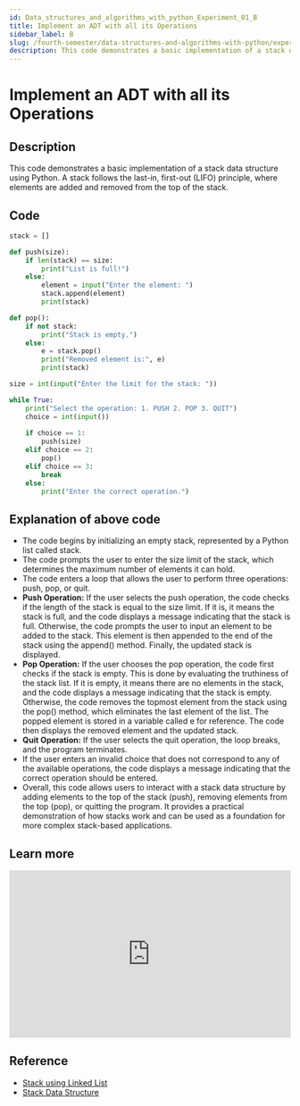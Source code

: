 ```yaml
---
id: Data_structures_and_algorithms_with_python_Experiment_01_B
title: Implement an ADT with all its Operations
sidebar_label: B
slug: /fourth-semester/data-structures-and-algorithms-with-python/experiment-1/b
description: This code demonstrates a basic implementation of a stack data structure using Python. A stack follows the last-in, first-out (LIFO) principle, where elements are added and removed from the top of the stack.
---
```


# Implement an ADT with all its Operations

## Description

This code demonstrates a basic implementation of a stack data structure using Python. A stack follows the last-in, first-out (LIFO) principle, where elements are added and removed from the top of the stack.

## Code

```python title="index.py"
stack = []

def push(size):
    if len(stack) == size:
        print("List is full!")
    else:
        element = input("Enter the element: ")
        stack.append(element)
        print(stack)

def pop():
    if not stack:
        print("Stack is empty.")
    else:
        e = stack.pop()
        print("Removed element is:", e)
        print(stack)

size = int(input("Enter the limit for the stack: "))

while True:
    print("Select the operation: 1. PUSH 2. POP 3. QUIT")
    choice = int(input())
    
    if choice == 1:
        push(size)
    elif choice == 2:
        pop()
    elif choice == 3:
        break
    else:
        print("Enter the correct operation.")
```

## Explanation of above code

- The code begins by initializing an empty stack, represented by a Python list called stack.
- The code prompts the user to enter the size limit of the stack, which determines the maximum number of elements it can hold.
- The code enters a loop that allows the user to perform three operations: push, pop, or quit.
- **Push Operation:** If the user selects the push operation, the code checks if the length of the stack is equal to the size limit. If it is, it means the stack is full, and the code displays a message indicating that the stack is full. Otherwise, the code prompts the user to input an element to be added to the stack. This element is then appended to the end of the stack using the append() method. Finally, the updated stack is displayed.
- **Pop Operation:** If the user chooses the pop operation, the code first checks if the stack is empty. This is done by evaluating the truthiness of the stack list. If it is empty, it means there are no elements in the stack, and the code displays a message indicating that the stack is empty. Otherwise, the code removes the topmost element from the stack using the pop() method, which eliminates the last element of the list. The popped element is stored in a variable called e for reference. The code then displays the removed element and the updated stack.
- **Quit Operation:** If the user selects the quit operation, the loop breaks, and the program terminates.
- If the user enters an invalid choice that does not correspond to any of the available operations, the code displays a message indicating that the correct operation should be entered.
- Overall, this code allows users to interact with a stack data structure by adding elements to the top of the stack (push), removing elements from the top (pop), or quitting the program. It provides a practical demonstration of how stacks work and can be used as a foundation for more complex stack-based applications.

## Learn more

<iframe width="100%" height="300px" src="https://www.youtube.com/embed/aCVpMz7_gn8" title="What is Stack Explained in Hindi l Data Structure" frameborder="0" allow="accelerometer; autoplay; clipboard-write; encrypted-media; gyroscope; picture-in-picture; web-share" allowfullscreen></iframe>

## Reference

- [Stack using Linked List](https://www.studytonight.com/data-structures/stack-using-linked-list)
- [Stack Data Structure](https://www.geeksforgeeks.org/stack-data-structure/)
